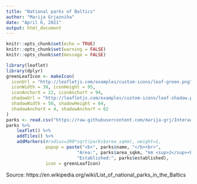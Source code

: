```yaml
---
title: "National parks of Baltics"
author: "Marija Grjazniha"
date: "April 6, 2021"
output: html_document
---
```


```r
knitr::opts_chunk$set(echo = TRUE)
knitr::opts_chunk$set(warning = FALSE)
knitr::opts_chunk$set(message = FALSE)
```


```r
library(leaflet)
library(dplyr)
greenLeafIcon <- makeIcon(
  iconUrl = "http://leafletjs.com/examples/custom-icons/leaf-green.png",
  iconWidth = 38, iconHeight = 95,
  iconAnchorX = 22, iconAnchorY = 94,
  shadowUrl = "http://leafletjs.com/examples/custom-icons/leaf-shadow.png",
  shadowWidth = 50, shadowHeight = 64,
  shadowAnchorX = 4, shadowAnchorY = 62
)
parks <- read.csv("https://raw.githubusercontent.com/marija-grj/Interactive-Map/main/baltic_national_parks.csv")
parks %>% 
    leaflet() %>% 
    addTiles() %>% 
    addMarkers(#radius=200*sqrt(parks$area_sqkm), weight=1,
               popup = paste("<b>", parks$name, "</b><br>",
                           "Area:", parks$area_sqkm, "km <sup>2</sup><br>",
                           "Established:", parks$established),
               icon = greenLeafIcon)
```

Source: https://en.wikipedia.org/wiki/List_of_national_parks_in_the_Baltics 